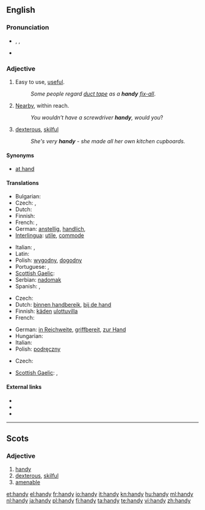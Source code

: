 {{also|Handy}}
==English==

===Pronunciation===
* {{enPR|hăn'di}}, {{IPA|/ˈhæn.di/}}, {{SAMPA|/"h{n.di/}}
* {{audio|En-us-handy.ogg|Audio (US)}}
*: {{rhymes|ændi}}

===Adjective===
{{en-adj|handier|handiest}}

# Easy to use, [[useful]].
#: ''Some people regard [[duct tape]] as a '''handy''' [[fix-all]]''.
# [[nearby|Nearby]], within reach.
#: ''You wouldn’t have a screwdriver '''handy''', would you''?
# {{dialect}} [[dexterous]], [[skilful]]
#: ''She's very '''handy''' - she made all her own kitchen cupboards.''

====Synonyms====
* [[at hand]]

====Translations====
{{trans-top|easy to use}}
* Bulgarian: {{t+|bg|полезен|m}}
* Czech: {{t-|cs|praktický}},  {{t-|cs|užitečný}}
* Dutch: {{t+|nl|handig}}
* Finnish: {{t+|fi|kätevä}}
* French: {{t+|fr|pratique}}, {{t+|fr|commode}}
* German: [[anstellig]], [[handlich]],  {{t+|de|praktisch}}
* [[Interlingua]]: [[utile]], [[commode]]
{{trans-mid}}
* Italian: {{t+|it|utile}}, {{t+|it|pratico}}
* Latin: {{t-|la|utilis}}
* Polish: [[wygodny]], [[dogodny]]
* Portuguese: {{t+|pt|útil}}, {{t+|pt|prático}}
* [[Scottish Gaelic]]: {{t-|gd|goireasach|xs=Scottish Gaelic}}
* Serbian: [[nadomak]]
* Spanish: {{t+|es|práctico}}, {{t-|es|hábil}}
{{trans-bottom}}

{{trans-top|within reach}}
* Czech: {{t-|cs|po ruce}}
* Dutch: [[binnen handbereik]], [[bij de hand]]
* Finnish: [[käsi|käden]] [[ulottuvilla]]
* French: {{t|fr|à portée de main}}
{{trans-mid}}
* German: [[in Reichweite]], [[griffbereit]], [[zur Hand]]
* Hungarian: {{t|hu|kéznél}}
* Italian: {{t+|it|comodo}}
* Polish: [[podręczny]]
{{trans-bottom}}

{{trans-top|dexterous}}
* Czech: {{t-|cs|šikovný}}
{{trans-mid}}
* [[Scottish Gaelic]]: {{t-|gd|tapaidh|xs=Scottish Gaelic}}, {{t-|gd|deas|xs=Scottish Gaelic}}
{{trans-bottom}}

====External links====
* {{R:Webster 1913}}
* {{R:Century 1911}}
* {{R:OneLook}}

----

==Scots==

===Adjective===
{{sco-adj|hand|ier|iest}}

# [[handy#English|handy]]
# [[dexterous]], [[skilful]]
# [[amenable]] {{gloss|of an animal}}

[[et:handy]]
[[el:handy]]
[[fr:handy]]
[[io:handy]]
[[it:handy]]
[[kn:handy]]
[[hu:handy]]
[[ml:handy]]
[[nl:handy]]
[[ja:handy]]
[[pl:handy]]
[[fi:handy]]
[[ta:handy]]
[[te:handy]]
[[vi:handy]]
[[zh:handy]]